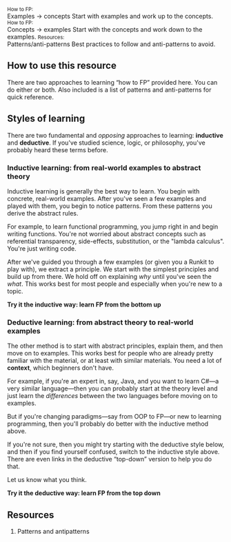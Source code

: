 
<Cards>
  <Card>
    <CardImage name='pattern.jpg' to='/inductive/' />
    <CardTitle>
      <small>How to FP:</small><br/>
      <Link to='inductive/' aria-label='Bottom-up FP'>Examples &rarr; concepts</Link> 
    </CardTitle>
    <CardDescription>
      Start with examples and work up to the concepts.
    </CardDescription>
  </Card>
  <Card>
    <CardImage name='pattern.jpg' to='/deductive/' />
    <CardTitle>
      <small>How to FP:</small><br/>
      <Link to='deductive/' aria-label='Top-down FP'>Concepts &rarr; examples</Link>
    </CardTitle>
    <CardDescription>
      Start with the concepts and work down to the examples.
    </CardDescription>
  </Card>
  <Card>
    <CardImage name='pattern.jpg' to='/patterns-antipatterns/' />
    <CardTitle>
      <small>Resources:</small><br/>
      <Link to='patterns-antipatterns/' aria-label='Patterns and antipatterns'>Patterns/anti-patterns</Link>
    </CardTitle>
    <CardDescription>
      Best practices to follow and anti-patterns to avoid.
    </CardDescription>
  </Card>
</Cards>

## How to use this resource

There are two approaches to learning &ldquo;how to FP&rdquo; provided here. You can do either or both. Also included is a list of patterns and anti-patterns for quick reference.

## Styles of learning

There are two fundamental and _opposing_ approaches to learning: **inductive** and **deductive**. If you've studied science, logic, or philosophy, you've probably heard these terms before.

### Inductive learning: from real-world examples to abstract theory

Inductive learning is generally the best way to learn. You begin with concrete, real-world examples. After you've seen a few examples and played with them, you begin to notice patterns. From these patterns you derive the abstract rules.

For example, to learn functional programming, you jump right in and begin writing functions. You're not worried about abstract concepts such as referential transparency, side-effects, substitution, or the "lambda calculus". You're just writing code.

After we've guided you through a few examples (or given you a Runkit to play with), we extract a principle. We start with the simplest principles and build up from there. We hold off on explaining _why_ until you've seen the _what_. This works best for most people and especially when you're new to a topic.

<Link to='/inductive/' aria-label='bottom-up fp'><strong>Try it the inductive way: learn FP from the bottom up</strong></Link>

### Deductive learning: from abstract theory to real-world examples

The other method is to start with abstract principles, explain them, and then move on to examples. This works best for people who are already pretty familiar with the material, or at least with similar materials. You need a lot of **context**, which beginners don't have.

For example, if you're an expert in, say, Java, and you want to learn C#&mdash;a very similar language&mdash;then you can probably start at the theory level and just learn the _differences_ between the two languages before moving on to examples.

But if you're changing paradigms&mdash;say from OOP to FP&mdash;or new to learning programming, then you'll probably do better with the inductive method above.

If you're not sure, then you might try starting with the deductive style below, and then if you find yourself confused, switch to the inductive style above. There are even links in the deductive &ldquo;top-down&rdquo; version to help you do that.

Let us know what you think.

<Link to='/deductive/' aria-label='top-down fp'><strong>Try it the deductive way: learn FP from the top down</strong></Link>

## Resources

1. <Link to='/patterns-antipatterns/' aria-label='Patterns and antipatterns'>Patterns and antipatterns</Link>


